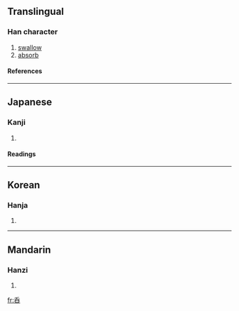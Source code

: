 {{see|吞}}

==Translingual==
===Han character===
{{Han char|rn=30|rad=口|as=04|sn=7|four=|canj=竹大口 (HKR)}}
# [[swallow]]
# [[absorb]]
====References====
{{Han ref|kx=0181.191|hdz=10585.040|uh=5451|ud=21585}}
----
==Japanese==
===Kanji===
{{ja-kanji|grade=|rs=口04}}
# {{defn|Japanese}} 
====Readings====
{{ja-readings|on=[[どん]] (don), [[とん]] (ton), [[てん]] (ten)|kun=[[のむ]] (nomu)}}
----
==Korean==
===Hanja===
{{ko-hanja|hangeul=탄|rv=tan|mr=t'an}}
# {{defn|Korean}}
----
==Mandarin==
===Hanzi===
{{cmn-hanzi|pin=[[ǒu]] (ou3), [[òu]] (ou4), [[tūn]] (tun1)|wg=ou<sup>3</sup>, ou<sup>4</sup>, t'un<sup>1</sup>}}
# {{defn|Mandarin}}

[[fr:呑]]